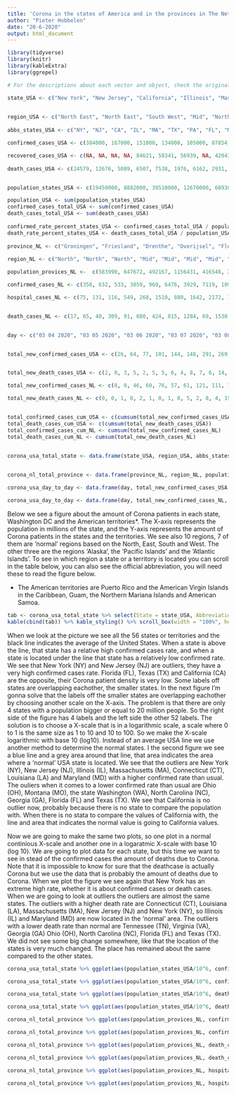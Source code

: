 ```yaml
---
title: 'Corona in the states of America and in the provinces in The Netherlands'
author: "Pieter Hobbelen"
date: "20-6-2020"
output: html_document
---
```

```r
library(tidyverse)
library(knitr)
library(kableExtra)
library(ggrepel)
```

```r
# For the descriptions about each vector and object, check the original file.

state_USA <- c("New York", "New Jersey", "California", "Illinois", "Massachusetts", "Texas", "Pennsylvania", "Florida", "Michigan", "Maryland", "Georgia", "Virginia", "Louisiana", "Connecticut", "North Carolina", "Ohio", "Indiana", "Arizona", "Tennessee", "Minnesota", "Colorado", "Alabama", "Washington", "Iowa", "Wisconsin", "South Carolina", "Missisipi", "Nebraska", "Rhode Island", "Missouri", "Utah", "Kentucky", "Arkansas", "Kansas", "Nevada", "Delaware", "New Mexico", "District of Columbia", "Oklahoma", "South Dakota", "Puerto Rico", "Oregon", "New Hampshire", "Idaho", "North Dakota", "Maine", "West Virginia", "Vermont", "Wyoming", "Hawaï", "Alaska", "Montana", "Guam", "US Virgin Islands", "Northern Mariana Islands", "American Samoa")

  
region_USA <- c("North East", "North East", "South West", "Mid", "North East", "South Mid", "North East", "South East", "North Mid", "North East", "South East", "North East", "South Mid", "North East", "South East", "North East", "North East", "South West", "South East", "North Mid", "South Mid", "South East", "North West", "Mid", "North Mid", "South East", "South East", "Mid", "North East", "Mid", "South West", "North East", "South Mid", "Mid", "South West", "North East", "South Mid", "North East", "South Mid", "North Mid", "Region Atlantic Island", "North West", "North East", "North West", "North Mid", "North East", "North East", "North East", "North Mid", "Region Pacific Island", "Region Alaska", "North West", "Region Atlantic Island", "Region Pacific Island", "Region Atlantic Island", "Region Pacific Island")
  
abbs_states_USA <- c("NY", "NJ", "CA", "IL", "MA", "TX", "PA", "FL", "MI", "MD", "GA", "VA", "LA", "CT", "NC", "OH", "IN", "AZ", "TN", "MN", "CO", "AL", "WA", "IA", "WI", "SC", "MS", "NE", "RI", "MO", "UT", "KY", "AR", "KS", "NV", "DE", "NM", "DC", "OK", "SD", "P. Rico", "OR", "NH", "ID", "ND", "ME", "WV", "VT", "WY", "HI", "AK", "MT", "Guam", "Virgin", "N. Marianas", "Samoa")

confirmed_cases_USA <- c(384000, 167000, 151000, 134000, 105000, 87854, 77999, 75568, 65672, 60613, 57681, 53211, 46619, 44461, 44119, 40424, 39146, 35691, 30432, 29795, 28822, 25615, 25171, 23350, 22932, 18795, 18483, 16315, 15947, 15585, 13577, 11945, 11547, 11419, 10678, 10173, 9845, 9654, 7848, 5742, 5536, 5377, 5209, 3353, 3016, 2721, 2233, 1119, 1027, 728, 625, 573, 185, 72, 30, 0)

recovered_cases_USA <- c(NA, NA, NA, NA, 84621, 58341, 56939, NA, 42041, NA, NA, NA, 33904, NA, 23653, NA, NA, NA, 19896, NA, NA, 13508, NA, 14265, 16837, 8682, 13356, 9229, NA, NA, 7935, 3379, 7351, NA, NA, 6062, 4160, 1143, 6391, 4755, NA, 2396, 3665, 2684, 2573, 2105, 1553, 907, 815, 629, 403, 489, 169, 64, 13, NA)
  
death_cases_USA <- c(24579, 12676, 5089, 6507, 7538, 1976, 6162, 2931, 5990, 2900, 2451, 1534, 3014, 4146, 1109, 2508, 2396, 1188, 475, 1305, 1595, 773, 1204, 644, 694, 600, 868, 212, 833, 872, 139, 493, 171, 245, 462, 414, 440, 506, 359, 74, 146, 173, 308, 87, 74, 100, 86, 55, 18, 17, 12, 18, 5, 6, 2, 0)


population_states_USA <- c(19450000, 8882000, 39510000, 12670000, 6893000, 29000000, 12800000, 21480000, 9987000, 6046000, 10620000, 8536000, 4649000, 3565000, 10490000, 11690000, 6732000, 7279000, 6829000, 5640000, 5759000, 4903000, 7615000, 3155000, 5822000, 5149000, 2976000, 1934000, 1059000, 6137000, 3206000, 4468000, 3018000, 2913000, 3080000, 973764, 2097000, 705749, 3957000, 884659, 3194000, 4218000, 1360000, 1787000, 762062, 1344000, 1792000, 623989, 578759, 1416000, 731545, 1069000, 165768, 106977, 56882, 55465)

population_USA <- sum(population_states_USA)
confirmed_cases_total_USA <- sum(confirmed_cases_USA)
death_cases_total_USA <- sum(death_cases_USA)
  
confirmed_rate_percent_states_USA <- confirmed_cases_total_USA / population_USA * 100
death_rate_percent_states_USA <- death_cases_total_USA / population_USA * 100
  
province_NL <- c("Groningen", "Friesland", "Drenthe", "Overijsel", "Flevoland", "Gelderland", "Utrecht", "Noord-Holland", "Zuid-Holland", "Zeeland", "Noord-Brabant", "Limburg")
  
region_NL <- c("North", "North", "North", "Mid", "Mid", "Mid", "Mid", "North", "Mid", "South", "South", "South")

population_provices_NL <-  c(583990, 647672, 492167, 1156431, 416546, 2071972, 1342158, 2853359, 3673893, 383032, 2544806, 1116137)

confirmed_cases_NL <- c(358, 632, 533, 3059, 969, 6476, 3929, 7119, 10907, 728, 9637, 4857)

hospital_cases_NL <- c(75, 131, 116, 549, 268, 1510, 880, 1642, 2172, 152, 2774, 1567)


death_cases_NL <- c(17, 65, 40, 309, 91, 680, 424, 815, 1284, 69, 1530, 750)


day <- c("03 04 2020", "03 05 2020", "03 06 2020", "03 07 2020", "03 08 2020", "03 09 2020", "03 10 2020", "03 11 2020", "03 12 2020", "03 13 2020", "03 14 2020", "03 15 2020", "03 16 2020", "03 17 2020", "03 18 2020", "03 19 2020", "03 20 2020", "03 21 2020", "03 22 2020", "03 23 2020", "03 24 2020", "03 25 2020", "03 26 2020", "03 27 2020", "03 28 2020", "03 29 2020", "03 30 2020", "03 31 2020", "04 01 2020", "04 02 2020", "04 03 2020", "04 04 2020", "04 05 2020", "04 06 2020", "04 07 2020", "04 08 2020", "04 09 2020", "04 10 2020", "04 11 2020", "04 12 2020", "04 13 2020", "04 14 2020", "04 15 2020", "04 16 2020", "04 17 2020", "04 18 2020", "04 19 2020", "04 20 2020", "04 21 2020", "04 22 2020", "04 23 2020", "04 24 2020", "04 25 2020", "04 26 2020", "04 27 2020", "04 28 2020", "04 29 2020", "04 30 2020", "05 01 2020", "05 02 2020", "05 03 2020", "05 04 2020", "05 05 2020", "05 06 2020", "05 07 2020", "05 08 2020", "05 09 2020", "05 10 2020", "05 11 2020", "05 12 2020", "05 13 2020", "05 14 2020", "05 15 2020", "05 16 2020", "05 17 2020", "05 18 2020", "05 19 2020", "05 20 2020", "05 21 2020", "05 22 2020", "05 23 2020", "05 24 2020", "05 25 2020", "05 26 2020", "05 27 2020", "05 28 2020", "05 29 2020", "05 30 2020", "05 31 2020", "06 01 2020", "06 02 2020", "06 03 2020", "06 04 2020", "06 05 2020", "06 06 2020", "06 07 2020", "06 08 2020", "06 09 2020", "06 10 2020", "06 11 2020", "06 12 2020", "06 13 2020", "06 14 2020", "06 15 2020", "06 16 2020", "06 17 2020", "06 18 2020")


total_new_confirmed_cases_USA <- c(26, 64, 77, 101, 144, 148, 291, 269, 393, 565, 662, 676, 872, 1291, 2410, 3948, 5417, 6271, 8631, 10410, 9939, 12226, 17050, 19046, 20093, 19118, 20463, 25305, 26756, 28879, 32525, 33725, 25717, 29359, 30512, 32282, 34243, 33578, 31869, 28057, 24685, 25987, 29465, 32076, 30915, 28084, 26013, 25132, 25178, 29246, 31277, 35930, 34782, 26858, 22042, 24359, 25869, 29637, 32964, 30531, 25382, 21278, 22226, 24805, 27514, 27095, 27421, 20697, 17779, 21486, 20549, 26762, 25382, 24527, 19731, 21109, 19662, 22368, 25028, 22206, 22717, 20253, 18554, 16682, 18636, 23016, 23575, 21385, 21696, 16040, 20039, 22162, 21004, 23292, 20865, 18535, 16301, 17180, 20244, 17849, 24421, 25891, 21191, 18307, 23047, 23624, 27082)


total_new_death_cases_USA <- c(2, 0, 3, 5, 2, 5, 5, 6, 4, 8, 7, 6, 14, 21, 26, 52, 55, 68, 110, 111, 162, 225, 253, 433, 447, 392, 554, 821, 940, 1075, 1185, 1353, 1175, 1212, 1928, 1936, 1856, 2078, 1899, 1493, 1462, 2378, 2438, 2141, 2080, 1743, 1634, 1643, 2624, 2119, 1840, 2053, 1825, 1161, 1237, 2204, 2536, 2083, 1794, 1668, 1117, 877, 2435, 2701, 1971, 1695, 1555, 945, 840, 1591, 1715, 1858, 1524, 1231, 785, 792, 1425, 1528, 1286, 1262, 1089, 646, 504, 634, 1379, 1216, 1175, 979, 605, 478, 1039, 1004, 909, 849, 725, 448, 491, 926, 847, 826, 759, 654, 345, 384, 739, 742, 694)

total_new_confirmed_cases_NL <- c(0, 0, 46, 60, 76, 57, 61, 121, 111, 190, 155, 176, 278, 292, 346, 409, 534, 637, 573, 545, 811, 852, 1019, 1172, 1159, 1104, 884, 845, 1091, 1083, 1026, 904, 1224, 952, 777, 969, 1213, 1335, 1316, 1174, 964, 868, 734, 1061, 1235, 1140, 1066, 750, 729, 708, 887, 806, 655, 655, 400, 171, 386, 514, 475, 445, 335, 199, 317, 232, 455, 319, 289, 245, 161, 196, 227, 270, 200, 189, 125, 146, 108, 198, 253, 188, 176, 172, 209, 133, 190, 182, 176, 131, 185, 103, 102, 86, 209, 210, 183, 239, 165, 164, 184, 164, 210, 179, 143, 165, 139, 117, 115)

total_new_death_cases_NL <- c(0, 0, 1, 0, 2, 1, 0, 1, 0, 5, 2, 8, 4, 19, 15, 18, 30, 30, 43, 34, 63, 80, 78, 112, 93, 132, 93, 175, 134, 166, 148, 164, 115, 101, 234, 147, 148, 115, 132, 94, 86, 122, 189, 181, 144, 142, 83, 67, 165, 138, 123, 112, 120, 66, 43, 48, 145, 84, 98, 94, 69, 26, 86, 36, 84, 71, 63, 18, 16, 54, 52, 28, 53, 27, 10, 14, 21, 33, 27, 13, 23, 11, 8, 26, 15, 32, 28, 20, 5, 6, 5, 10, 13, 15, 6, 2, 3, 15, 11, 2, 9, 4, 2, 6, 5, 4, 4) 


total_confirmed_cases_cum_USA <- c(cumsum(total_new_confirmed_cases_USA))
total_death_cases_cum_USA <- c(cumsum(total_new_death_cases_USA))
total_confirmed_cases_cum_NL <- cumsum(total_new_confirmed_cases_NL)
total_death_cases_cum_NL <- cumsum(total_new_death_cases_NL)


corona_usa_total_state <- data.frame(state_USA, region_USA, abbs_states_USA, confirmed_cases_USA, recovered_cases_USA, death_cases_USA, population_USA, confirmed_rate_percent_states_USA, death_rate_percent_states_USA)
  

corona_nl_total_province <- data.frame(province_NL, region_NL, population_provices_NL , confirmed_cases_NL, hospital_cases_NL, death_cases_NL)

corona_usa_day_to_day <- data.frame(day, total_new_confirmed_cases_USA, total_confirmed_cases_cum_USA, total_new_death_cases_USA, total_death_cases_cum_USA)

corona_usa_day_to_day <- data.frame(day, total_new_confirmed_cases_NL, total_new_death_cases_NL, total_death_cases_cum_NL)
```


Below we see a figure about the amount of Corona patients in each state, Washington DC and the American territories*. The X-axis represents the population in millions of the state, and the Y-axis represents the amount of Corona patients in the states and the territories. We see also 10 regions, 7 of them are 'normal' regions based on the North, East, South and West. The other three are the regions 'Alaska', the 'Pacific Islands' and the 'Atlantic Islands'. To see in which region a state or a territory is located you can scroll in the table below, you can also see the official abbreviation, you will need these to read the figure below.

* The American territories are Puerto Rico and the American Virgin Islands in the Caribbean, Guam, the Northern Mariana Islands and American Samoa. 

```r
tab <- corona_usa_total_state %>% select(State = state_USA, Abbreviation = abbs_states_USA, Region = region_USA)
kable(cbind(tab)) %>% kable_styling() %>% scroll_box(width = "100%", height = "200px") 
```

When we look at the picture we see all the 56 states or territories and the black line indicates the average of the United States. When a state is above the line, that state has a relative high confirmed cases rate, and when a state is located under the line that state has a relatively low confirmed rate. We see that New York (NY) and New Jersey (NJ) are outliers, they have a very high confirmed cases rate. Florida (FL), Texas (TX) and California (CA) are the opposite, their Corona patient density is very low. Some labels off states are overlapping eachother, the smaller states. 
In the next figure I'm gonna solve that the labels off the smaller states are overlapping eachother by choosing another scale on the X-axis. The problem is that there are only 4 states with a population bigger or equal to 20 million people. So the right side of the figure has 4 labels and the left side the other 52 labels. The solution is to choose a X-scale that is in a logarithmic scale, a scale where 0 to 1 is the same size as 1 to 10 and 10 to 100. So we make the X-scale logarithmic with base 10 (log10). Instead of an average USA line we use another method to determine the normal states. I the second figure we see a blue line and a grey area around that line, that area indicates the area where a 'normal' USA state is located. We see that the outliers are New York (NY), New Jersey (NJ), Illinois (IL), Massachusetts (MA), Connecticut (CT), Louisiana (LA) and Maryland (MD) with a higher confirmed rate than usual. The ouliers when it comes to a lower confirmed rate than usual are Ohio (OH), Montana (MO), the state Washington (WA), North Carolina (NC), Georgia (GA), Florida (FL) and Texas (TX). We see that California is no outlier now, probably because there is no state to compare the population with. When there is no stata to compare the values of California with, the line and area that indicates the normal value is going to California values.

Now we are going to make the same two plots, so one plot in a normal continious X-scale and another one in a logaratmic X-scale with base 10 (log 10). We are going to plot data for each state, but this time we want to see in stead of the confirmed cases the amount of deaths due to Corona. Note that it is impossible to know for sure that the deathcase is actually Corona but we use the data that is probably the amount of deaths due to Corona.
When we plot the figure we see again that New York has an extreme high rate, whether it is about confirmed cases or death cases. When we are going to look at outliers the outliers are almost the same states. The outliers with a higher death rate are Connecticut (CT), Louisiana (LA), Massachusetts (MA), New Jersey (NJ) and New York (NY), so Illinois (IL) and Maryland (MD) are now located in the 'normal' area. The outliers with a lower death rate than normal are Tennessee (TN), Virginia (VA), Georgia (GA) Ohio (OH), North Carolina (NC), Florida (FL) and Texas (TX). We did not see some big change somewhere, like that the location of the states is very much changed. The place has remained about the same compared to the other states.

```r
corona_usa_total_state %>% ggplot(aes(population_states_USA/10^6, confirmed_cases_USA/10^3, label = abbs_states_USA, color = region_USA)) + geom_label() + geom_abline(intercept = 0, slope = (confirmed_cases_total_USA/10^3)/(population_USA/10^6)) + ggtitle("Corona patients in the 50 states, DC and the American Territories") + ylab("Confirmed cases * 1.000") + xlab("Population of the state * 1.000.000")

corona_usa_total_state %>% ggplot(aes(population_states_USA/10^6, confirmed_cases_USA/10^3, label = abbs_states_USA)) + geom_label_repel() + geom_point() + geom_smooth(aes(population_states_USA/10^6, confirmed_cases_USA/10^3))  + ggtitle("Corona patients in the 50 states, DC and the American Territories") + ylab("Confirmed cases * 1.000") + xlab("Population of the state * 1.000.000, log 10 scale") + scale_x_continuous(trans = "log10")

corona_usa_total_state %>% ggplot(aes(population_states_USA/10^6, death_cases_USA, label = abbs_states_USA, color = region_USA)) + geom_label() + geom_abline(intercept = 0, slope = (death_cases_total_USA)/(population_USA/10^6)) + ggtitle("Corona patients in the 50 states, DC and the American Territories") + ylab("Death cases") + xlab("Population of the state * 1.000.000")

corona_usa_total_state %>% ggplot(aes(population_states_USA/10^6, death_cases_USA, label = abbs_states_USA)) + geom_label_repel() + geom_point() + geom_smooth(aes(population_states_USA/10^6, death_cases_USA))  + ggtitle("Deaths due to Corona in the 50 states, DC and the American Territories") + ylab("Death cases") + xlab("Population of the state * 1.000.000, log 10 scale") + scale_x_continuous(trans = "log10")
```

```r
corona_nl_total_province %>% ggplot(aes(population_provices_NL, confirmed_cases_NL, label = province_NL, color = region_NL)) + geom_label() + geom_abline(intercept = 0, slope = sum(confirmed_cases_NL)/sum(population_provices_NL))

corona_nl_total_province %>% ggplot(aes(population_provices_NL, confirmed_cases_NL, label = province_NL)) + geom_label_repel() + geom_smooth() + scale_x_continuous(trans = "log10") + geom_point()

corona_nl_total_province %>% ggplot(aes(population_provices_NL, death_cases_NL, label = province_NL, color = region_NL)) + geom_label() + geom_abline(intercept = 0, slope = sum(death_cases_NL)/sum(population_provices_NL))

corona_nl_total_province %>% ggplot(aes(population_provices_NL, death_cases_NL, label = province_NL)) + geom_label_repel() + geom_smooth() + scale_x_continuous(trans = "log10") + geom_point()

corona_nl_total_province %>% ggplot(aes(population_provices_NL, hospital_cases_NL, label = province_NL, color = region_NL)) + geom_label() + geom_abline(intercept = 0, slope = sum(hospital_cases_NL)/sum(population_provices_NL))

corona_nl_total_province %>% ggplot(aes(population_provices_NL, hospital_cases_NL, label = province_NL)) + geom_label_repel() + geom_smooth() + scale_x_continuous(trans = "log10") + geom_point()
```


